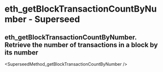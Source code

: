 # eth_getBlockTransactionCountByNumber  - Superseed

## eth_getBlockTransactionCountByNumber. Retrieve the number of transactions in a block by its number


<SuperseedMethod_getBlockTransactionCountByNumber />
